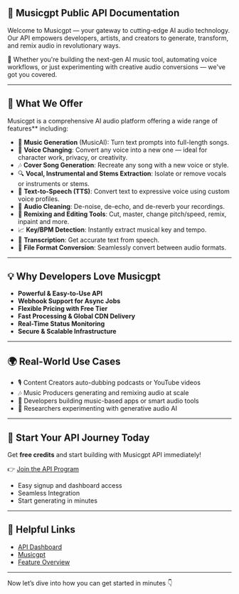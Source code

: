 ## 📖 **Musicgpt Public API Documentation**

Welcome to Musicgpt — your gateway to cutting-edge AI audio technology. Our API empowers developers, artists, and creators to generate, transform, and remix audio in revolutionary ways.

🎯 Whether you're building the next-gen AI music tool, automating voice workflows, or just experimenting with creative audio conversions — we've got you covered.

---

## 🚀 What We Offer

Musicgpt is a comprehensive AI audio platform offering a wide range of features** including:
- 🎼 **Music Generation** (MusicAI): Turn text prompts into full-length songs.
- 🎤 **Voice Changing**: Convert any voice into a new one — ideal for character work, privacy, or creativity.
- 🎶 **Cover Song Generation**: Recreate any song with a new voice or style.
- 🔍 **Vocal, Instrumental and Stems Extraction**: Isolate or remove vocals or instruments or stems.
- 📢 **Text-to-Speech (TTS)**: Convert text to expressive voice using custom voice profiles.
- 🧼 **Audio Cleaning**: De-noise, de-echo, and de-reverb your recordings.
- 🔁 **Remixing and Editing Tools**: Cut, master, change pitch/speed, remix, inpaint and more.
- 📈 **Key/BPM Detection**: Instantly extract musical key and tempo.
- 📄 **Transcription**: Get accurate text from speech.
- 🔄 **File Format Conversion**: Seamlessly convert between audio formats.


---

## 💡 Why Developers Love Musicgpt

- **Powerful & Easy-to-Use API**
- **Webhook Support for Async Jobs**
- **Flexible Pricing with Free Tier**
- **Fast Processing & Global CDN Delivery**
- **Real-Time Status Monitoring**
- **Secure & Scalable Infrastructure**

---

## 🌍 Real-World Use Cases

- 🎙️ Content Creators auto-dubbing podcasts or YouTube videos
- 🎶 Music Producers generating and remixing audio at scale
- 🤖 Developers building music-based apps or smart audio tools
- 🧪 Researchers experimenting with generative audio AI

---

## 🎁 Start Your API Journey Today

Get **free credits** and start building with Musicgpt API immediately!

👉 [Join the API Program](https://musicgpt.com/api)

- Easy signup and dashboard access
- Seamless Integration
- Start generating in minutes

---

## 🔗 Helpful Links

- [API Dashboard](https://musicgpt.com/api-dashboard)
- [Musicgpt](https://musicgpt.com)
- [Feature Overview](/api-documentation/conversions/musicai)

---

Now let’s dive into how you can get started in minutes 👇

